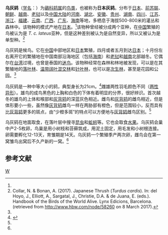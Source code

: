 {{Speciesbox 
| genus = Turdus
| species = cardis
| status = LC
| status_system = iucn3.1
| status_ref = <ref name=iucn>{{IUCN2008|assessors=BirdLife International|year=2008|id=147247|title=Turdus cardis|downloaded=2009-5-14}}</ref>
| image = (Turdus cardis-Japanese Thrush).jpg
| image2 = Wiki-kurotsugumi-1.jpg
| image2_caption = 上图为雌鸟，下图为雄鸟
| authority = (Temminck 1831)<ref name='id3113'>{{cite web| url =http://www.bioinfo.cn/db05/BjdwSpecies.php?action=view&id=3113| title =乌灰鸫| work =《中国动物物种编目数据库》| publisher =中国科学院微生物研究所| author =中国科学院动物研究所| accessdate =2009-04-04| deadurl =yes| archiveurl =https://web.archive.org/web/20160305044957/http://www.bioinfo.cn/db05/BjdwSpecies.php?action=view&id=3113| archivedate =2016-03-05}}</ref>
}}

'''乌灰鸫'''（[[学名|学名]]：{{lang|la|''Turdus cardis''}}）为[[鶲科|鶲科]][[鸫属|鸫属]]的[[鸟类|鸟类]]，也被称为'''日本灰鸫'''。分布于[[日本|日本]]、[[前苏联|前苏联]]、[[朝鲜|朝鲜]]、[[越南|越南]]、[[老挝|老挝]]以及[[中国大陆|中国大陆]]的[[河南|河南]]、[[湖北|湖北]]、[[安徽|安徽]]、[[贵州|贵州]]、[[湖南|湖南]]、[[四川|四川]]、[[江苏|江苏]]、[[浙江|浙江]]、[[福建|福建]]、[[云南|云南]]、[[广西|广西]]、[[广东|广东]]、[[海南|海南]]等地，多栖息于海拔500-800米的灌丛和森林中。该物种的模式产地在[[日本|日本]]。<ref name='id3113'/>该物种曾经被分成两个亚种，在[[中国|中国]]繁殖的鸟被认为是 ''T. c. lateus''亚种，但是这种差别被认为是自然变异，所以又被认为是单型种。<ref name="HBW" >Collar, N. & Bonan, A. (2017). Japanese Thrush (''Turdus cardis''). In: del Hoyo, J., Elliott, A., Sargatal, J., Christie, D.A. & de Juana, E. (eds.). Handbook of the Birds of the World Alive. Lynx Edicions, Barcelona. (retrieved from http://www.hbw.com/node/58260 on 8 March 2017).</ref>

乌灰鸫是候鸟。它在[[中国|中国]]中部地区和[[日本|日本]]繁殖，四月或者五月到达[[日本|日本]]；十月份左右离开它的繁殖地在中国南部沿海地区（包括[[海南|海南]]）和[[老挝|老挝]]和[[越南|越南]]北部越冬。它偶尔在[[台湾|台湾]]过境，也曾是泰国的[[迷鸟|迷鸟]]。该物种经常在森林和林地被发现，可以是在其繁殖地的[[落叶林|落叶林]]、[[温带阔叶混交林|温带阔叶混交林]]和[[针叶林|针叶林]]，也可以是[[次生林|次生林]]，甚至是花园和公园。<ref name="HBW"/>

乌灰鸫是一种中等大小的鸫，典型身长为21cm。<ref name="hkbird">{{Cite book | author = 尹琏 费嘉伦 林超英 | title = 香港及华南鸟类 | edition = 第八版 | url = http://www.hkbws.org.hk/web/chi/birds_of_hk_schina.htm | location = 香港 | date = 2006 | pages = 176 | ISBN = 9789620204050 | language = zh-hant | access-date = 2017-12-15 | archive-date = 2020-02-21 | archive-url = https://web.archive.org/web/20200221190010/http://www.hkbws.org.hk/web/chi/birds_of_hk_schina.htm | dead-url = no }}</ref>雌雄两性羽毛颜色不同（[[两性异形|两性异形]]）。雄鸟的成鸟黑色的上胸和白色的下体有着明显的分界，很好辨识。首次越冬的雄鸟的上体和喉部和[[灰背鸫|灰背鸫]]的深蓝灰色相近。雌鸟和[[灰背鸫|灰背鸫]]的雌鸟相近，但是体形要小一些，虽然像[[灰背鸫|灰背鸫]]雌鸟一样在两胁部有橙色，但是范围较小，反而具有比[[灰背鸫|灰背鸫]]更多的斑点，由“少橙多斑”的特点可以方便地与[[灰背鸫|灰背鸫]]雌鸟区别。<ref name="hkbird"/>

乌灰鸫在地面取食，在落叶层中搜寻[[昆虫|昆虫]]和[[蚯蚓|蚯蚓]]等。它也会取食[[水果|水果]]。乌灰鸫会巢中产2-5枚卵，鸟巢是用小树枝和苔藓筑成，用泥土固定，用毛发和小树根连接。卵需要孵化12-13天，育雏期是14天。乌灰鸫一个繁殖季产两次卵，雌鸟会在第一窝雏鸟出窝后不久产新的一窝。<ref name="HBW"/>

== 参考文献 ==
{{reflist}}
{{wikispecies|Turdus cardis}}
{{Taxonbar|from=Q2720710}}

[[Category:鸫属|W]]